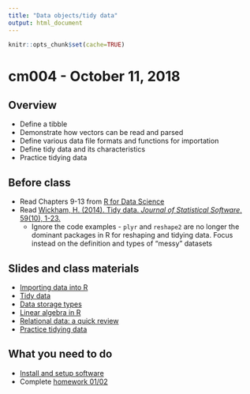 ```yaml
---
title: "Data objects/tidy data"
output: html_document
---
```


```r
knitr::opts_chunk$set(cache=TRUE)
```

# cm004 - October 11, 2018

## Overview

* Define a tibble
* Demonstrate how vectors can be read and parsed
* Define various data file formats and functions for importation
* Define tidy data and its characteristics
* Practice tidying data

## Before class

* Read Chapters 9-13 from [R for Data Science](http://r4ds.had.co.nz/)
* Read [Wickham, H. (2014). Tidy data. *Journal of Statistical Software*, 59(10), 1-23.](https://www.jstatsoft.org/article/view/v059i10)
    * Ignore the code examples - `plyr` and `reshape2` are no longer the dominant packages in R for reshaping and tidying data. Focus instead on the definition and types of "messy" datasets

## Slides and class materials

* [Importing data into R](https://cfss.uchicago.edu/datawrangle_import_functions.html)
* [Tidy data](https://cfss.uchicago.edu/datawrangle_tidy_data.html)
* [Data storage types](https://cfss.uchicago.edu/program_vectors.html)
* [Linear algebra in R](linear-algebra.html)
* [Relational data: a quick review](https://cfss.uchicago.edu/datawrangle_relational_data.html)
* [Practice tidying data](https://cfss.uchicago.edu/datawrangle_tidy_exercise.html)

## What you need to do

* [Install and setup software](https://cfss.uchicago.edu/setup00.html)
* Complete [homework 01/02](hw02-wrangle-explore-data.html)
